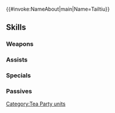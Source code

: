 {{#invoke:NameAbout|main|Name=Tailtiu}}{{HeroPage Tabs}}
{{Hero Infobox
|Name=Tailtiu
|Title=Teatime Mingler
|WeaponType=Green Tome
|MoveType=Infantry
|Origin=Fire Emblem: Genealogy of the Holy War
|Gender=Female
|actorEN=Heather Watson
|actorJP=桑島法子
|artist=うらたあさお
|additionDate=August 7, 2023
|releaseDate=August 8, 2023
|cv1=3
|cv2=500100
|TagID=お茶会ティルテュ
|InternalID=985
|Properties=limited,tempest,specDisplay,tiara
|description=Noblewoman of House Friege and descendant of the crusader Thrud. She holds tea parties to form personal connections. Appears in Fire Emblem: Genealogy of the Holy War.
}}
{{Stats Page
|Lv1HP=17|Lv1ATK=12|Lv1SPD=9|Lv1DEF=4|Lv1RES=9
|GRHP=50|GRATK=70|GRSPD=80|GRDEF=40|GRRES=50
}}
==Skills==
===Weapons===
{{Weapons Table
|weapon1=Wind
|weapon1Default=1
|weapon1Unlock=1
|weapon2=Elwind
|weapon2Default=2
|weapon2Unlock=2
|weapon3=Teacake Tower
|weapon3Default=3
|weapon3Unlock=3
|weapon4=Teacake Tower+
|weapon4Default=5
|weapon4Unlock=5
}}
===Assists===
{{Assists Table
|assist1=Reciprocal Aid
|assist1Default=4
|assist1Unlock=3
}}
===Specials===
{{Specials Table}}
===Passives===
{{Passives Table
|passiveA1=Still Water 1
|passiveA2=Still Water 2
|passiveA3=Still Water 3
|passiveA1Unlock=3
|passiveA2Unlock=4
|passiveA3Unlock=5
|passiveC1=Spur Atk 1
|passiveC2=Drive Atk 1
|passiveC3=Drive Atk 2
|passiveC1Unlock=1
|passiveC2Unlock=2
|passiveC3Unlock=4
}}
{{Heroes Navbox}}
[[Category:Tea Party units]]